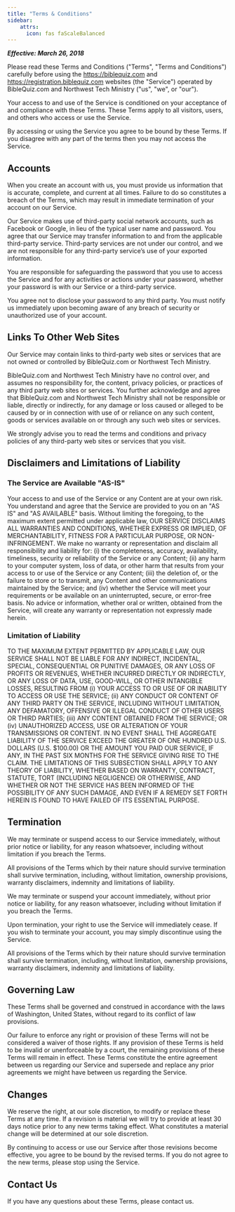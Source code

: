 ```yaml
---
title: "Terms & Conditions"
sidebar:
    attrs:
      icon: fas faScaleBalanced
---
```


***Effective: March 26, 2018***

Please read these Terms and Conditions ("Terms", "Terms and Conditions") carefully before using the https://biblequiz.com and
https://registration.biblequiz.com websites (the "Service") operated by BibleQuiz.com and Northwest Tech Ministry ("us", "we", or "our").

Your access to and use of the Service is conditioned on your acceptance of and compliance with these Terms. These Terms apply to all visitors, users, and
others who access or use the Service.

By accessing or using the Service you agree to be bound by these Terms. If you disagree with any part of the terms then you may not access the Service.

## Accounts

When you create an account with us, you must provide us information that is accurate, complete, and current at all times. Failure to do so constitutes a breach
of the Terms, which may result in immediate termination of your account on our Service.

Our Service makes use of third-party social network accounts, such as Facebook or Google, in lieu of the typical user name and password. You agree that our
Service may transfer information to and from the applicable third-party service. Third-party services are not under our control, and we are not responsible
for any third-party service’s use of your exported information.

You are responsible for safeguarding the password that you use to access the Service and for any activities or actions under your password, whether your password
is with our Service or a third-party service.

You agree not to disclose your password to any third party. You must notify us immediately upon becoming aware of any breach of security or unauthorized use of
your account.

## Links To Other Web Sites

Our Service may contain links to third-party web sites or services that are not owned or controlled by BibleQuiz.com or Northwest Tech Ministry.

BibleQuiz.com and Northwest Tech Ministry have no control over, and assumes no responsibility for, the content, privacy policies, or practices of any third party
web sites or services. You further acknowledge and agree that BibleQuiz.com and Northwest Tech Ministry shall not be responsible or liable, directly or
indirectly, for any damage or loss caused or alleged to be caused by or in connection with use of or reliance on any such content, goods or services available
on or through any such web sites or services.

We strongly advise you to read the terms and conditions and privacy policies of any third-party web sites or services that you visit.

## Disclaimers and Limitations of Liability

### The Service are Available "AS-IS"

Your access to and use of the Service or any Content are at your own risk. You understand and agree that the Service are provided to you on an "AS IS" and
"AS AVAILABLE" basis. Without limiting the foregoing, to the maximum extent permitted under applicable law, OUR SERVICE DISCLAIMS ALL WARRANTIES AND CONDITIONS,
WHETHER EXPRESS OR IMPLIED, OF MERCHANTABILITY, FITNESS FOR A PARTICULAR PURPOSE, OR NON-INFRINGEMENT. We make no warranty or representation and disclaim all
responsibility and liability for: (i) the completeness, accuracy, availability, timeliness, security or reliability of the Service or any Content; (ii) any
harm to your computer system, loss of data, or other harm that results from your access to or use of the Service or any Content; (iii) the deletion of, or the
failure to store or to transmit, any Content and other communications maintained by the Service; and (iv) whether the Service will meet your requirements or be
available on an uninterrupted, secure, or error-free basis. No advice or information, whether oral or written, obtained from the Service, will create any
warranty or representation not expressly made herein.

### Limitation of Liability

TO THE MAXIMUM EXTENT PERMITTED BY APPLICABLE LAW, OUR SERVICE SHALL NOT BE LIABLE FOR ANY INDIRECT, INCIDENTAL, SPECIAL, CONSEQUENTIAL OR PUNITIVE DAMAGES,
OR ANY LOSS OF PROFITS OR REVENUES, WHETHER INCURRED DIRECTLY OR INDIRECTLY, OR ANY LOSS OF DATA, USE, GOOD-WILL, OR OTHER INTANGIBLE LOSSES, RESULTING FROM
(i) YOUR ACCESS TO OR USE OF OR INABILITY TO ACCESS OR USE THE SERVICE; (ii) ANY CONDUCT OR CONTENT OF ANY THIRD PARTY ON THE SERVICE, INCLUDING WITHOUT
LIMITATION, ANY DEFAMATORY, OFFENSIVE OR ILLEGAL CONDUCT OF OTHER USERS OR THIRD PARTIES; (iii) ANY CONTENT OBTAINED FROM THE SERVICE; OR (iv) UNAUTHORIZED
ACCESS, USE OR ALTERATION OF YOUR TRANSMISSIONS OR CONTENT. IN NO EVENT SHALL THE AGGREGATE LIABILITY OF THE SERVICE EXCEED THE GREATER OF ONE HUNDRED U.S.
DOLLARS (U.S. $100.00) OR THE AMOUNT YOU PAID OUR SERVICE, IF ANY, IN THE PAST SIX MONTHS FOR THE SERVICE GIVING RISE TO THE CLAIM. THE LIMITATIONS OF THIS
SUBSECTION SHALL APPLY TO ANY THEORY OF LIABILITY, WHETHER BASED ON WARRANTY, CONTRACT, STATUTE, TORT (INCLUDING NEGLIGENCE) OR OTHERWISE, AND WHETHER OR NOT
THE SERVICE HAS BEEN INFORMED OF THE POSSIBILITY OF ANY SUCH DAMAGE, AND EVEN IF A REMEDY SET FORTH HEREIN IS FOUND TO HAVE FAILED OF ITS ESSENTIAL PURPOSE.

## Termination

We may terminate or suspend access to our Service immediately, without prior notice or liability, for any reason whatsoever, including without limitation if you
breach the Terms.

All provisions of the Terms which by their nature should survive termination shall survive termination, including, without limitation, ownership provisions,
warranty disclaimers, indemnity and limitations of liability.

We may terminate or suspend your account immediately, without prior notice or liability, for any reason whatsoever, including without limitation if you breach
the Terms.

Upon termination, your right to use the Service will immediately cease. If you wish to terminate your account, you may simply discontinue using the Service.

All provisions of the Terms which by their nature should survive termination shall survive termination, including, without limitation, ownership provisions,
warranty disclaimers, indemnity and limitations of liability.

## Governing Law

These Terms shall be governed and construed in accordance with the laws of Washington, United States, without regard to its conflict of law provisions.

Our failure to enforce any right or provision of these Terms will not be considered a waiver of those rights. If any provision of these Terms is held to be
invalid or unenforceable by a court, the remaining provisions of these Terms will remain in effect. These Terms constitute the entire agreement between us
regarding our Service and supersede and replace any prior agreements we might have between us regarding the Service.

## Changes

We reserve the right, at our sole discretion, to modify or replace these Terms at any time. If a revision is material we will try to provide at least 30 days
notice prior to any new terms taking effect. What constitutes a material change will be determined at our sole discretion.

By continuing to access or use our Service after those revisions become effective, you agree to be bound by the revised terms. If you do not agree to the new
terms, please stop using the Service.

## Contact Us

If you have any questions about these Terms, please contact us.
